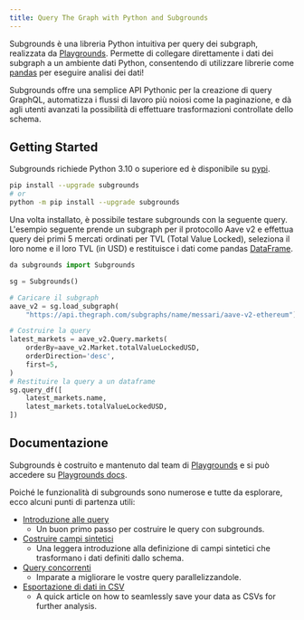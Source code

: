 ```yaml
---
title: Query The Graph with Python and Subgrounds
---
```


Subgrounds è una libreria Python intuitiva per query dei subgraph, realizzata da [Playgrounds](https://playgrounds.network/). Permette di collegare direttamente i dati dei subgraph a un ambiente dati Python, consentendo di utilizzare librerie come [pandas](https://pandas.pydata.org/) per eseguire analisi dei dati!

Subgrounds offre una semplice API Pythonic per la creazione di query GraphQL, automatizza i flussi di lavoro più noiosi come la paginazione, e dà agli utenti avanzati la possibilità di effettuare trasformazioni controllate dello schema.

## Getting Started

Subgrounds richiede Python 3.10 o superiore ed è disponibile su [pypi](https://pypi.org/project/subgrounds/).

```bash
pip install --upgrade subgrounds
# or
python -m pip install --upgrade subgrounds
```

Una volta installato, è possibile testare subgrounds con la seguente query. L'esempio seguente prende un subgraph per il protocollo Aave v2 e effettua query dei primi 5 mercati ordinati per TVL (Total Value Locked), seleziona il loro nome e il loro TVL (in USD) e restituisce i dati come pandas [DataFrame](https://pandas.pydata.org/pandas-docs/dev/reference/api/pandas.DataFrame.html#pandas.DataFrame).

```python
da subgrounds import Subgrounds

sg = Subgrounds()

# Caricare il subgraph
aave_v2 = sg.load_subgraph(
    "https://api.thegraph.com/subgraphs/name/messari/aave-v2-ethereum")

# Costruire la query
latest_markets = aave_v2.Query.markets(
    orderBy=aave_v2.Market.totalValueLockedUSD,
    orderDirection='desc',
    first=5,
)
# Restituire la query a un dataframe
sg.query_df([
    latest_markets.name,
    latest_markets.totalValueLockedUSD,
])
```

## Documentazione

Subgrounds è costruito e mantenuto dal team di [Playgrounds](https://playgrounds.network/) e si può accedere su [Playgrounds docs](https://docs.playgrounds.network/subgrounds).

Poiché le funzionalità di subgrounds sono numerose e tutte da esplorare, ecco alcuni punti di partenza utili:

- [Introduzione alle query](https://docs.playgrounds.network/subgrounds/getting_started/basics/)
  - Un buon primo passo per costruire le query con subgrounds.
- [Costruire campi sintetici](https://docs.playgrounds.network/subgrounds/getting_started/synthetic_fields/)
  - Una leggera introduzione alla definizione di campi sintetici che trasformano i dati definiti dallo schema.
- [Query concorrenti](https://docs.playgrounds.network/subgrounds/getting_started/async/)
  - Imparate a migliorare le vostre query parallelizzandole.
- [Esportazione di dati in CSV](https://docs.playgrounds.network/subgrounds/faq/exporting/)
  - A quick article on how to seamlessly save your data as CSVs for further analysis.
